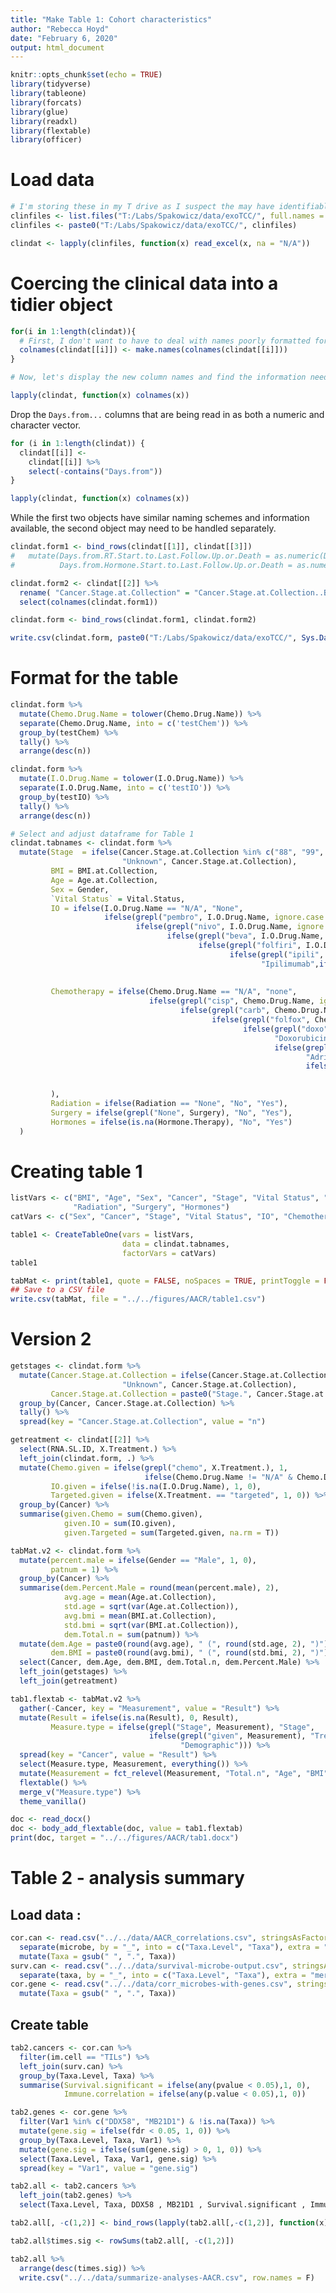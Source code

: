 ```yaml
---
title: "Make Table 1: Cohort characteristics"
author: "Rebecca Hoyd"
date: "February 6, 2020"
output: html_document
---
```


```r
knitr::opts_chunk$set(echo = TRUE)
library(tidyverse)
library(tableone)
library(forcats)
library(glue)
library(readxl)
library(flextable)
library(officer)
```

# Load data
```r
# I'm storing these in my T drive as I suspect the may have identifiable information
clinfiles <- list.files("T:/Labs/Spakowicz/data/exoTCC/", full.names = F, "_Spakowicz")
clinfiles <- paste0("T:/Labs/Spakowicz/data/exoTCC/", clinfiles)

clindat <- lapply(clinfiles, function(x) read_excel(x, na = "N/A"))


```


# Coercing the clinical data into a tidier object
```r

for(i in 1:length(clindat)){
  # First, I don't want to have to deal with names poorly formatted for R. 
  colnames(clindat[[i]]) <- make.names(colnames(clindat[[i]]))
}

# Now, let's display the new column names and find the information needed for the table

lapply(clindat, function(x) colnames(x))
```

Drop the `Days.from...` columns that are being read in as both a numeric and character vector.

```r
for (i in 1:length(clindat)) {
  clindat[[i]] <- 
    clindat[[i]] %>%
    select(-contains("Days.from"))
}

lapply(clindat, function(x) colnames(x))
```

While the first two objects have similar naming schemes and information available, the second object may need to be handled separately.

```r
clindat.form1 <- bind_rows(clindat[[1]], clindat[[3]])
#   mutate(Days.from.RT.Start.to.Last.Follow.Up.or.Death = as.numeric(Days.from.RT.Start.to.Last.Follow.Up.or.Death),
#          Days.from.Hormone.Start.to.Last.Follow.Up.or.Death = as.numeric(Days.from.Hormone.Start.to.Last.Follow.Up.or.Death))

clindat.form2 <- clindat[[2]] %>%
  rename( "Cancer.Stage.at.Collection" = "Cancer.Stage.at.Collection..Best.CS.AJCC.") %>%
  select(colnames(clindat.form1))

clindat.form <- bind_rows(clindat.form1, clindat.form2)

```

```r
write.csv(clindat.form, paste0("T:/Labs/Spakowicz/data/exoTCC/", Sys.Date(), "_clinical_aggregated.csv"), row.names = F)
```

# Format  for the table

```r
clindat.form %>%
  mutate(Chemo.Drug.Name = tolower(Chemo.Drug.Name)) %>%
  separate(Chemo.Drug.Name, into = c('testChem')) %>%
  group_by(testChem) %>%
  tally() %>%
  arrange(desc(n))

clindat.form %>%
  mutate(I.O.Drug.Name = tolower(I.O.Drug.Name)) %>%
  separate(I.O.Drug.Name, into = c('testIO')) %>%
  group_by(testIO) %>%
  tally() %>%
  arrange(desc(n))
```

```r

# Select and adjust dataframe for Table 1
clindat.tabnames <- clindat.form %>%
  mutate(Stage  = ifelse(Cancer.Stage.at.Collection %in% c("88", "99", "undeterm.") , 
                         "Unknown", Cancer.Stage.at.Collection),
         BMI = BMI.at.Collection,
         Age = Age.at.Collection,
         Sex = Gender,
         `Vital Status` = Vital.Status,
         IO = ifelse(I.O.Drug.Name == "N/A", "None", 
                     ifelse(grepl("pembro", I.O.Drug.Name, ignore.case = T), "Pembrolizumab", 
                            ifelse(grepl("nivo", I.O.Drug.Name, ignore.case = T), "Nivolumab",
                                   ifelse(grepl("beva", I.O.Drug.Name, ignore.case = T), "Bevacizumab",
                                          ifelse(grepl("folfiri", I.O.Drug.Name, ignore.case = T), "Folfiri",
                                                 ifelse(grepl("ipili", I.O.Drug.Name, ignore.case = T),
                                                        "Ipilimumab",ifelse(grepl("unknown", Chemo.Drug.Name,
                                                                                  ignore.case = T), 
                                                                            "Unknown", "Other"))))))),
         Chemotherapy = ifelse(Chemo.Drug.Name == "N/A", "none",
                               ifelse(grepl("cisp", Chemo.Drug.Name, ignore.case = T), "Cisplatin",
                                      ifelse(grepl("carb", Chemo.Drug.Name, ignore.case = T), "Carboplatin",
                                             ifelse(grepl("folfox", Chemo.Drug.Name, ignore.case = T), "Folfox",
                                                    ifelse(grepl("doxo", Chemo.Drug.Name, ignore.case = T),
                                                           "Doxorubicin",
                                                           ifelse(grepl("adria", Chemo.Drug.Name, ignore.case = T),
                                                                  "Adriamycin", 
                                                                  ifelse(grepl("unknown", Chemo.Drug.Name,
                                                                               ignore.case = T), "Unknown",
                                                                         "Other"))))))
         ),
         Radiation = ifelse(Radiation == "None", "No", "Yes"),
         Surgery = ifelse(grepl("None", Surgery), "No", "Yes"),
         Hormones = ifelse(is.na(Hormone.Therapy), "No", "Yes")
  )
```

# Creating table 1

```r
listVars <- c("BMI", "Age", "Sex", "Cancer", "Stage", "Vital Status", "IO", "Chemotherapy",
              "Radiation", "Surgery", "Hormones")
catVars <- c("Sex", "Cancer", "Stage", "Vital Status", "IO", "Chemotherapy", "Radiation", "Surgery", "Hormones")
```

```r
table1 <- CreateTableOne(vars = listVars,
                         data = clindat.tabnames,
                         factorVars = catVars)
table1
```

```r
tabMat <- print(table1, quote = FALSE, noSpaces = TRUE, printToggle = FALSE)
## Save to a CSV file
write.csv(tabMat, file = "../../figures/AACR/table1.csv")
```

# Version 2

```r
getstages <- clindat.form %>%
  mutate(Cancer.Stage.at.Collection = ifelse(Cancer.Stage.at.Collection %in% c("88", "99", "undeterm."), 
                         "Unknown", Cancer.Stage.at.Collection),
         Cancer.Stage.at.Collection = paste0("Stage.", Cancer.Stage.at.Collection)) %>%
  group_by(Cancer, Cancer.Stage.at.Collection) %>%
  tally() %>%
  spread(key = "Cancer.Stage.at.Collection", value = "n")

getreatment <- clindat[[2]] %>%
  select(RNA.SL.ID, X.Treatment.) %>%
  left_join(clindat.form, .) %>%
  mutate(Chemo.given = ifelse(grepl("chemo", X.Treatment.), 1, 
                              ifelse(Chemo.Drug.Name != "N/A" & Chemo.Drug.Name != "N", 1, 0)),
         IO.given = ifelse(!is.na(I.O.Drug.Name), 1, 0),
         Targeted.given = ifelse(X.Treatment. == "targeted", 1, 0)) %>%
  group_by(Cancer) %>%
  summarise(given.Chemo = sum(Chemo.given),
            given.IO = sum(IO.given),
            given.Targeted = sum(Targeted.given, na.rm = T))

tabMat.v2 <- clindat.form %>%
  mutate(percent.male = ifelse(Gender == "Male", 1, 0),
         patnum = 1) %>%
  group_by(Cancer) %>%
  summarise(dem.Percent.Male = round(mean(percent.male), 2),
            avg.age = mean(Age.at.Collection),
            std.age = sqrt(var(Age.at.Collection)),
            avg.bmi = mean(BMI.at.Collection),
            std.bmi = sqrt(var(BMI.at.Collection)),
            dem.Total.n = sum(patnum)) %>%
  mutate(dem.Age = paste0(round(avg.age), " (", round(std.age, 2), ")"),
         dem.BMI = paste0(round(avg.bmi), " (", round(std.bmi, 2), ")")) %>%
  select(Cancer, dem.Age, dem.BMI, dem.Total.n, dem.Percent.Male) %>%
  left_join(getstages) %>%
  left_join(getreatment)
```

```r
tab1.flextab <- tabMat.v2 %>%
  gather(-Cancer, key = "Measurement", value = "Result") %>%
  mutate(Result = ifelse(is.na(Result), 0, Result),
         Measure.type = ifelse(grepl("Stage", Measurement), "Stage",
                               ifelse(grepl("given", Measurement), "Treatment Type",
                                      "Demographic"))) %>%
  spread(key = "Cancer", value = "Result") %>%
  select(Measure.type, Measurement, everything()) %>%
  mutate(Measurement = fct_relevel(Measurement, "Total.n", "Age", "BMI", "Targeted.given")) %>%
  flextable() %>%
  merge_v("Measure.type") %>%
  theme_vanilla() 
```

```r
doc <- read_docx()
doc <- body_add_flextable(doc, value = tab1.flextab)
print(doc, target = "../../figures/AACR/tab1.docx")
```


# Table 2 - analysis summary

## Load data : 
```r
cor.can <- read.csv("../../data/AACR_correlations.csv", stringsAsFactors = F) %>%
  separate(microbe, by = "_", into = c("Taxa.Level", "Taxa"), extra = "merge")%>%
  mutate(Taxa = gsub(" ", ".", Taxa))
surv.can <- read.csv("../../data/survival-microbe-output.csv", stringsAsFactors = F)%>%
  separate(taxa, by = "_", into = c("Taxa.Level", "Taxa"), extra = "merge")
cor.gene <- read.csv("../../data/corr_microbes-with-genes.csv", stringsAsFactors = F) %>%
  mutate(Taxa = gsub(" ", ".", Taxa))

```

## Create table

```r

tab2.cancers <- cor.can %>%
  filter(im.cell == "TILs") %>%
  left_join(surv.can) %>%
  group_by(Taxa.Level, Taxa) %>%
  summarise(Survival.significant = ifelse(any(pvalue < 0.05),1, 0),
            Immune.correlation = ifelse(any(p.value < 0.05),1, 0))

tab2.genes <- cor.gene %>%
  filter(Var1 %in% c("DDX58", "MB21D1") & !is.na(Taxa)) %>%
  mutate(gene.sig = ifelse(fdr < 0.05, 1, 0)) %>%
  group_by(Taxa.Level, Taxa, Var1) %>%
  mutate(gene.sig = ifelse(sum(gene.sig) > 0, 1, 0)) %>%
  select(Taxa.Level, Taxa, Var1, gene.sig) %>%
  spread(key = "Var1", value = "gene.sig")

tab2.all <- tab2.cancers %>%
  left_join(tab2.genes) %>%
  select(Taxa.Level, Taxa, DDX58 , MB21D1 , Survival.significant , Immune.correlation) 

tab2.all[, -c(1,2)] <- bind_rows(lapply(tab2.all[,-c(1,2)], function(x) ifelse(is.na(x), 0, x)))

tab2.all$times.sig <- rowSums(tab2.all[, -c(1,2)])

tab2.all %>%
  arrange(desc(times.sig)) %>%
  write.csv("../../data/summarize-analyses-AACR.csv", row.names = F)
```


